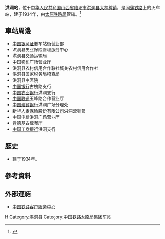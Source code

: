 {{Infobox China railway station
|车站名称 =洪洞站
|图片 = Hongtong Railway Station - 202009.jpg
|图片介绍 = 洪洞站站房
|其他名称 = 
|车站拼音 = Hongtong
|英文名称 = Hongtong Railway Station
|车站代码 = 
|电报码 = HDV
|拼音码 = HDO
|车站位置 = [[山西省|山西省]][[臨汾市|臨汾市]][[洪洞县|洪洞县]][[大槐树镇|大槐树镇]]
|坐标 = 
|归属 = [[太原铁路局|太原铁路局]]
|线路 = [[同蒲铁路|同蒲铁路]]
|车站等级 =[[三等站_(中铁)|三等站]]
|月台数目 = 
|股道数目 = 
}}
'''洪洞站'''，位于[[中华人民共和国|中华人民共和国]][[山西省|山西省]][[臨汾市|臨汾市]][[洪洞县|洪洞县]][[大槐树镇|大槐树镇]]，是[[同蒲铁路|同蒲铁路]]上的火车站，建于1934年，由[[太原铁路局|太原铁路局]]管辖。<ref>{{Cite web |url=http://search.huochepiao.com/huochezhan/jieshao/2110.htm |title=洪洞火车站介绍 |access-date=2017-01-08 |archive-date=2016-08-02 |archive-url=https://web.archive.org/web/20160802041259/http://search.huochepiao.com/huochezhan/jieshao/2110.htm |dead-url=no }}</ref>
==車站周邊==
* [[中国银河证券|中国银河证券]]车站街营业部
* 洪洞县失业保险管理服务中心
* 洪洞县交通运输局
* [[中国移动|中国移动]]广场营业厅
* 洪洞县农村信用合作联社城关农村信用合作社
* 洪洞县国家税务局稽查局
* 洪洞县中医院
* [[中国银行|中国银行]]古槐路支行
* [[中国农业银行|中国农业银行]]洪洞支行
* [[中国联通|中国联通]]玉峰路合作营业厅
* [[中国建设银行|中国建设银行]]洪洞广场分理处
* [[新华人寿保险股份有限公司|新华人寿保险股份有限公司]]洪洞营销部
* [[中国电信|中国电信]]洪洞广场营业厅
* [[肯德基|肯德基]]古槐餐厅
* [[中国工商银行|中国工商银行]]洪洞支行

==歷史==
* 建于1934年。
==參考資料==
{{reflist}}
==外部連結==
* [http://www.12306.cn/mormhweb/ 中国铁路客户服务中心] {{Wayback|url=http://www.12306.cn/mormhweb/ |date=20180205163941 }}

{{China-rail-stub}}
{{同蒲铁路}}
[[Category:临汾市铁路车站|H]]
[[Category:洪洞县|Category:洪洞县]]
[[Category:中国铁路太原局集团车站|Category:中国铁路太原局集团车站]]